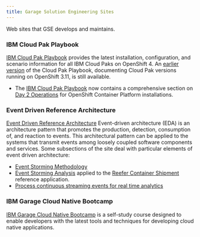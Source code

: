 ```yaml
---
title: Garage Solution Engineering Sites
---
```


<PageDescription>

Web sites that GSE develops and maintains.

</PageDescription>

### **IBM Cloud Pak Playbook**

[IBM Cloud Pak Playbook](https://cloudpak8s.io) provides
the latest installation, configuration, and scenario information
for all IBM Cloud Paks on OpenShift 4. An 
[earlier version](https://ocp311.cloudpak8s.io) of the 
Cloud Pak Playbook, documenting
Cloud Pak versions running on OpenShift 3.11, is still
available.
- The [IBM Cloud Pak Playbook](https://cloudpak8s.io) now contains a
comprehensive section on [Day 2 Operations](https://cloudpak8s.io/day2/Introduction/)
for OpenShift Container Platform installations.

### **Event Driven Reference Architecture**

[Event Driven Reference Architecture](https://ibm-cloud-architecture.github.io/refarch-eda/)
Event-driven architecture (EDA) is an architecture pattern 
that promotes the production, detection, consumption of, and 
reaction to events. This architectural pattern can be applied 
to the systems that transmit events among loosely coupled 
software components and services.
Some subsections of the site deal with particular elements of 
event driven architecture:
- [Event Storming Methodology](https://ibm-cloud-architecture.github.io/refarch-eda/methodology/readme/)
- [Event Storming Analysis](https://ibm-cloud-architecture.github.io/refarch-kc/analysis/readme/)
applied to the 
[Reefer Container Shipment](https://ibm-cloud-architecture.github.io/refarch-kc/)
reference application.
- [Process continuous streaming events for real time analytics](https://ibm-cloud-architecture.github.io/refarch-eda/rt-analytics/)

### **IBM Garage Cloud Native Bootcamp**

[IBM Garage Cloud Native Bootcamp](https://cloudnative101.dev) 
is a self-study course 
designed to enable developers with the latest 
tools and techniques for developing cloud native applications.

